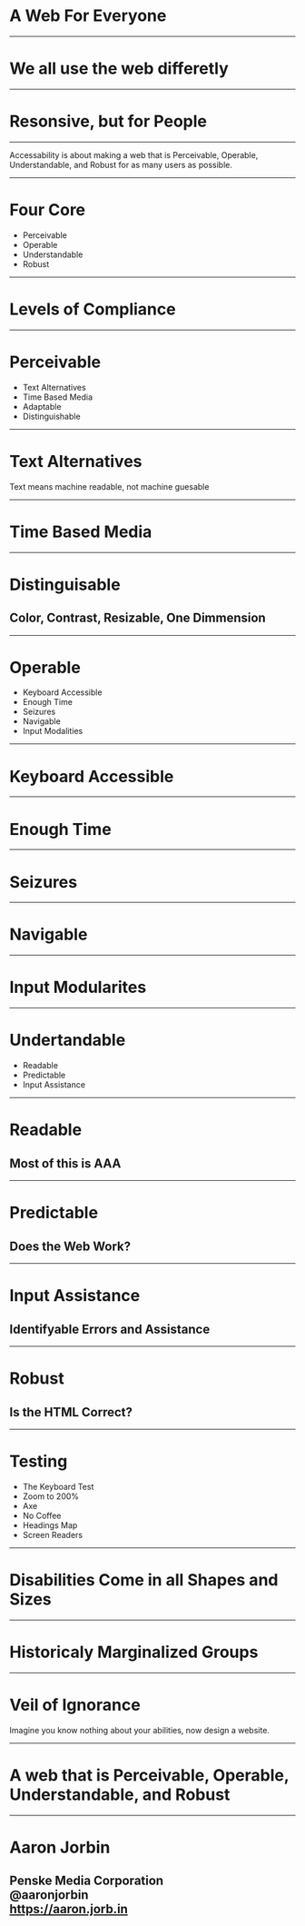 



<Head>
  <title>A Web For Everyone</title>
</Head>

# A Web For Everyone 

---

# We all use the web differetly

<Notes>
	
</Notes>

---

# Resonsive, but for People

---

<p>
	Accessability is about making a web that is Perceivable, Operable, Understandable, and Robust for as many users as possible.
</p>


---

# Four Core 

<ul>
  <Appear>
	<li>Perceivable</li>
	<li>Operable</li>
	<li>Understandable</li>
	<li>Robust</li>
  </Appear>
</ul>

---

# Levels of Compliance

---

# Perceivable

<ul>
  <Appear>
	<li>Text Alternatives</li>
	<li>Time Based Media</li>
	<li>Adaptable</li>
	<li>Distinguishable</li>
  </Appear>
</ul>

---

# Text Alternatives

<Notes>
Text means machine readable, not machine guesable
</Notes>

--- 

# Time Based Media

---

# Distinguisable

## Color, Contrast, Resizable, One Dimmension

---

# Operable

<ul>
  <Appear>
	<li>Keyboard Accessible</li>
	<li>Enough Time</li>
	<li>Seizures</li>
	<li>Navigable</li>
	<li>Input Modalities</li>
  </Appear>
</ul>

--- 

# Keyboard Accessible

---

# Enough Time

---

# Seizures

---

# Navigable

---

# Input Modularites 

---

# Undertandable

<ul>
  <Appear>
	<li>Readable</li>
	<li>Predictable</li>
	<li>Input Assistance</li>
  </Appear>
</ul>

---

# Readable

## Most of this is AAA

---

# Predictable

## Does the Web Work? 

---

# Input Assistance

## Identifyable Errors and Assistance

---

# Robust

## Is the HTML Correct? 

---

# Testing

<ul>
  <Appear>
	<li>The Keyboard Test</li>
	<li>Zoom to 200%</li>
	<li>Axe</li>
	<li>No Coffee</li>
	<li>Headings Map</li>
	<li>Screen Readers</li>
  </Appear>
</ul>

---

# Disabilities Come in all Shapes and Sizes

---

# Historicaly Marginalized Groups

---

# Veil of Ignorance

<Notes>
	Imagine you know nothing about your abilities, now design a website.
</Notes>

---

# A web that is Perceivable, Operable, Understandable, and Robust

---

# Aaron Jorbin

## Penske Media Corporation<br/>@aaronjorbin<br/>https://aaron.jorb.in
